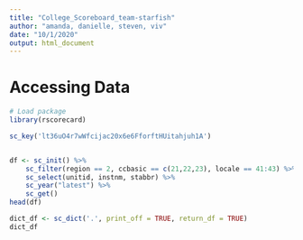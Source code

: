 ```yaml
---
title: "College_Scoreboard_team-starfish"
author: "amanda, danielle, steven, viv"
date: "10/1/2020"
output: html_document
---
```



# Accessing Data
```r
# Load package
library(rscorecard)

sc_key('lt36uO4r7wWfcijac20x6e6FforftHUitahjuh1A')


df <- sc_init() %>% 
    sc_filter(region == 2, ccbasic == c(21,22,23), locale == 41:43) %>% 
    sc_select(unitid, instnm, stabbr) %>% 
    sc_year("latest") %>% 
    sc_get()
head(df)

dict_df <- sc_dict('.', print_off = TRUE, return_df = TRUE)
dict_df
```

